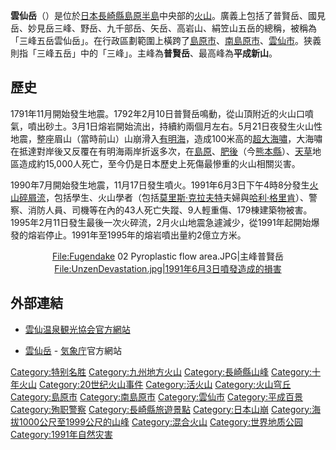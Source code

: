 {{Infobox mountain
| 名稱 =雲仙岳
| 照片 =Unzen volcano.jpg
| 照片說明 =衛星照片
| 海拔 =1,500公尺
| 位置 ={{JPN}} [[長崎縣|長崎縣]]
| 山脈 =
| 相對高度 = 
| 座標 ={{coord|32|45|24|N|130|17|40|E}}
| 地形圖 = 
| 類別 =複式火山
| 年齡 = 
| 首次登頂 =
| 最容易的攀登路線 =
| Last eruption =  1996年
| pushpin_map = Japan Nagasaki
| pushpin_map_caption = 雲仙岳的位置
| latd=32 |latm=45 |lats=24 |latNS=N
| longd=130 |longm=17 |longs=40 |longEW=E
}}
'''雲仙岳'''（{{jpn|j=雲仙岳|hg=うんぜんだけ|rm=Unzen Dake|f=y}}）是位於[[日本|日本]][[長崎縣|長崎縣]][[島原半島|島原半島]]中央部的[[火山|火山]]。廣義上包括了普賢岳、國見岳、妙見岳三峰、野岳、九千部岳、矢岳、高岩山、絹笠山五岳的總稱，被稱為「三峰五岳雲仙岳」。在行政區劃範圍上橫跨了[[島原市|島原市]]、[[南島原市|南島原市]]、[[雲仙市|雲仙市]]。狭義則指「三峰五岳」中的「三峰」。主峰為'''普賢岳'''、最高峰為'''平成新山'''。

== 歷史 ==
{{See also|島原山崩肥後災難}}
1791年11月開始發生地震。1792年2月10日普賢岳鳴動，從山頂附近的火山口噴氣，噴出砂土。3月1日熔岩開始流出，持續約兩個月左右。5月21日夜發生火山性地震，整座眉山（當時前山）山崩滑入[[有明海|有明海]]，造成100米高的[[大海嘯|超大海嘯]]，大海嘯在抵達對岸後又反覆在有明海兩岸折返多次，在[[島原半島|島原]]、[[肥後國|肥後]]（今[[熊本縣|熊本縣]]）、[[天草群島|天草]]地區造成約15,000人死亡，至今仍是日本歷史上死傷最慘重的火山相關災害。

1990年7月開始發生地震，11月17日發生噴火。1991年6月3日下午4時8分發生[[火山碎屑流|火山碎屑流]]，包括學生、火山學者（包括[[莫里斯·克拉夫特|莫里斯·克拉夫特]]夫婦與[[哈利·格里肯|哈利·格里肯]]）、警察、消防人員、司機等在內的43人死亡失蹤、9人輕重傷、179棟建築物被害。1995年2月11日發生最後一次火碎流，2月火山地震急遽減少，從1991年起開始爆發的熔岩停止。1991年至1995年的熔岩噴出量約2億立方米。

<center>
<gallery>
File:Fugendake 02 Pyroplastic flow area.JPG|主峰普賢岳
File:UnzenDevastation.jpg|1991年6月3日噴發造成的損害
</gallery>
</center>

== 外部連結 ==
*[http://www.unzen.org/c_ver/ 雲仙温泉観光協会官方網站]
*{{ja icon}}[http://www.data.jma.go.jp/svd/vois/data/fukuoka/504_Unzendake/504_index.html 雲仙岳] - [[氣象廳_(日本)|気象庁]]官方網站

{{Commonscat|Mount Unzen}}

{{日本二百名山}}
{{日本活火山}}
{{十年火山}}
{{十年火山地图}}

{{Authority control}}
[[Category:特别名胜|Category:特别名胜]]
[[Category:九州地方火山|Category:九州地方火山]]
[[Category:長崎縣山峰|Category:長崎縣山峰]]
[[Category:十年火山|Category:十年火山]]
[[Category:20世纪火山事件|Category:20世纪火山事件]]
[[Category:活火山|Category:活火山]]
[[Category:火山穹丘|Category:火山穹丘]]
[[Category:島原市|Category:島原市]]
[[Category:南島原市|Category:南島原市]]
[[Category:雲仙市|Category:雲仙市]]
[[Category:平成百景|Category:平成百景]]
[[Category:殉职警察|Category:殉职警察]]
[[Category:長崎縣旅遊景點|Category:長崎縣旅遊景點]]
[[Category:日本山崩|Category:日本山崩]]
[[Category:海拔1000公尺至1999公尺的山峰|Category:海拔1000公尺至1999公尺的山峰]]
[[Category:混合火山|Category:混合火山]]
[[Category:世界地质公园|Category:世界地质公园]]
[[Category:1991年自然灾害|Category:1991年自然灾害]]